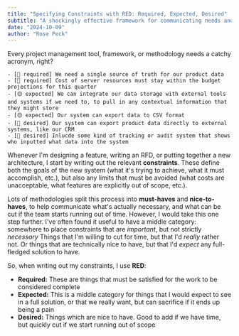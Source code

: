 ```yaml
---
title: "Specifying Constraints with RED: Required, Expected, Desired"
subtitle: "A shockingly effective framework for communicating needs and priorities"
date: "2024-10-09"
author: "Rose Peck"
---
```


Every project management tool, framework, or methodology needs a catchy acronym, right?

```
- [🔴 required] We need a single source of truth for our product data
- [🔴 required] Cost of server resources must stay within the budget projections for this quarter
- [🟡 expected] We can integrate our data storage with external tools and systems if we need to, to pull in any contextual information that they might store
- [🟡 expected] Our system can export data to CSV format
- [🔵 desired] Our system can export product data directly to external systems, like our CRM
- [🔵 desired] Inlucde some kind of tracking or audit system that shows who inputted what data into the system
```

Whenever I'm designing a feature, writing an RFD, or putting together a new architecture, I start by writing out the relevant **constraints**.
These define both the goals of the new system (what it's trying to achieve, what it must accomplish, etc.), but also any limits that must be avoided (what costs are unacceptable, what features are explicitly out of scope, etc.).

Lots of methodologies split this process into **must-haves** and **nice-to-haves**, to help communicate what's actually necessary, and what can be cut if the team starts running out of time.
However, I would take this one step further.
I've often found it useful to have a middle category: somewhere to place constraints that are *important*, but not strictly *necessary*
Things that I'm willing to cut for time, but that I'd *really* rather not.
Or things that are technically nice to have, but that I'd *expect* any full-fledged solution to have.

So, when writing out my constraints, I use **RED**:
- **Required:** These are things that must be satisfied for the work to be considered complete
- **Expected:** This is a middle category for things that I would expect to see in a full solution, or that we really want, but can sacrifice if it ends up being a pain
- **Desired:** Things which are nice to have. Good to add if we have time, but quickly cut if we start running out of scope
